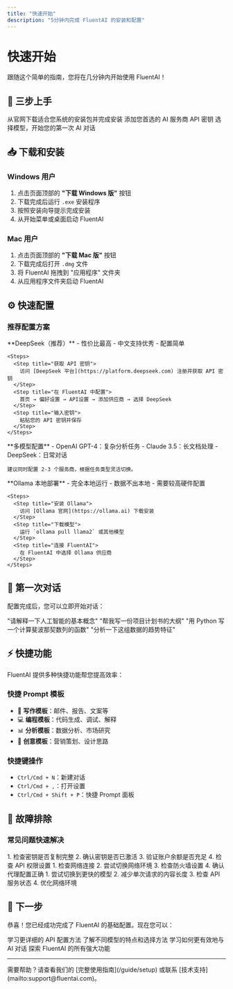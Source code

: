 ```yaml
---
title: "快速开始"
description: "5分钟内完成 FluentAI 的安装和配置"
---
```


# 快速开始

跟随这个简单的指南，您将在几分钟内开始使用 FluentAI！

## 🚀 三步上手

<Steps>
  <Step title="下载安装">
    从官网下载适合您系统的安装包并完成安装
  </Step>
  <Step title="配置 API">
    添加您首选的 AI 服务商 API 密钥
  </Step>
  <Step title="开始对话">
    选择模型，开始您的第一次 AI 对话
  </Step>
</Steps>

## 📥 下载和安装

### Windows 用户
1. 点击页面顶部的 **"下载 Windows 版"** 按钮
2. 下载完成后运行 `.exe` 安装程序
3. 按照安装向导提示完成安装
4. 从开始菜单或桌面启动 FluentAI

### Mac 用户
1. 点击页面顶部的 **"下载 Mac 版"** 按钮
2. 下载完成后打开 `.dmg` 文件
3. 将 FluentAI 拖拽到 "应用程序" 文件夹
4. 从应用程序文件夹启动 FluentAI

## ⚙️ 快速配置

### 推荐配置方案

<Tabs>
  <Tab title="新手推荐">
    **DeepSeek（推荐）**
    - 性价比最高
    - 中文支持优秀
    - 配置简单

    <Steps>
      <Step title="获取 API 密钥">
        访问 [DeepSeek 平台](https://platform.deepseek.com) 注册并获取 API 密钥
      </Step>
      <Step title="在 FluentAI 中配置">
        首页 → 偏好设置 → API设置 → 添加供应商 → 选择 DeepSeek
      </Step>
      <Step title="输入密钥">
        粘贴您的 API 密钥并保存
      </Step>
    </Steps>
  </Tab>

  <Tab title="专业用户">
    **多模型配置**
    - OpenAI GPT-4：复杂分析任务
    - Claude 3.5：长文档处理
    - DeepSeek：日常对话

    建议同时配置 2-3 个服务商，根据任务类型灵活切换。
  </Tab>

  <Tab title="隐私优先">
    **Ollama 本地部署**
    - 完全本地运行
    - 数据不出本地
    - 需要较高硬件配置

    <Steps>
      <Step title="安装 Ollama">
        访问 [Ollama 官网](https://ollama.ai) 下载安装
      </Step>
      <Step title="下载模型">
        运行 `ollama pull llama2` 或其他模型
      </Step>
      <Step title="连接 FluentAI">
        在 FluentAI 中选择 Ollama 供应商
      </Step>
    </Steps>
  </Tab>
</Tabs>

## 🎯 第一次对话

配置完成后，您可以立即开始对话：

<CardGroup cols={2}>
  <Card
    title="💬 简单问答"
    icon="comments"
  >
    "请解释一下人工智能的基本概念"
  </Card>
  <Card
    title="📝 内容创作"
    icon="pen-to-square"
  >
    "帮我写一份项目计划书的大纲"
  </Card>
  <Card
    title="💻 编程助手"
    icon="code"
  >
    "用 Python 写一个计算斐波那契数列的函数"
  </Card>
  <Card
    title="🔍 数据分析"
    icon="magnifying-glass"
  >
    "分析一下这组数据的趋势特征"
  </Card>
</CardGroup>

## ⚡ 快捷功能

FluentAI 提供多种快捷功能帮您提高效率：

### 快捷 Prompt 模板
- 📝 **写作模板**：邮件、报告、文案等
- 💻 **编程模板**：代码生成、调试、解释
- 📊 **分析模板**：数据分析、市场研究
- 🎨 **创意模板**：营销策划、设计思路

### 快捷键操作
- `Ctrl/Cmd + N`：新建对话
- `Ctrl/Cmd + ,`：打开设置
- `Ctrl/Cmd + Shift + P`：快捷 Prompt 面板

## 🔧 故障排除

### 常见问题快速解决

<AccordionGroup>
  <Accordion icon="key" title="API 密钥无效">
    1. 检查密钥是否复制完整
    2. 确认密钥是否已激活
    3. 验证账户余额是否充足
    4. 检查 API 权限设置
  </Accordion>

  <Accordion icon="wifi" title="网络连接问题">
    1. 检查网络连接
    2. 尝试切换网络环境
    3. 检查防火墙设置
    4. 确认代理配置正确
  </Accordion>

  <Accordion icon="exclamation-triangle" title="模型响应慢">
    1. 尝试切换到更快的模型
    2. 减少单次请求的内容长度
    3. 检查 API 服务状态
    4. 优化网络环境
  </Accordion>
</AccordionGroup>

## 🎉 下一步

恭喜！您已经成功完成了 FluentAI 的基础配置。现在您可以：

<CardGroup cols={2}>
  <Card
    title="深入了解配置"
    icon="gear"
    href="/guide/api-config"
  >
    学习更详细的 API 配置方法
  </Card>
  <Card
    title="探索更多模型"
    icon="robot"
    href="/guide/models"
  >
    了解不同模型的特点和选择方法
  </Card>
  <Card
    title="提高对话技巧"
    icon="comments"
    href="/guide/chat"
  >
    学习如何更有效地与 AI 对话
  </Card>
  <Card
    title="查看完整功能"
    icon="star"
    href="/features"
  >
    探索 FluentAI 的所有强大功能
  </Card>
</CardGroup>

---

<Note>
需要帮助？请查看我们的 [完整使用指南](/guide/setup) 或联系 [技术支持](mailto:support@fluentai.com)。
</Note>
